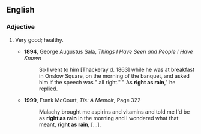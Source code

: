 ==English==

===Adjective===
{{en-adj|pos=[[right]] [[as]] [[rain]]|-|}}

#{{context|colloquial|simile}} Very good; healthy.
#* '''1894''', George Augustus Sala, ''Things I Have Seen and People I Have Known''
#*:So I went to him [Thackeray d. 1863] while he was at breakfast in Onslow Square, on the morning of the banquet, and asked him if the speech was " all right." " As '''right as rain'''," he replied.
#* '''1999''', Frank McCourt, ''Tis: A Memoir'', Page 322
#*:Malachy brought me aspirins and vitamins and told me I'd be as '''right as rain''' in the morning and I wondered what that meant, '''right as rain''', […].